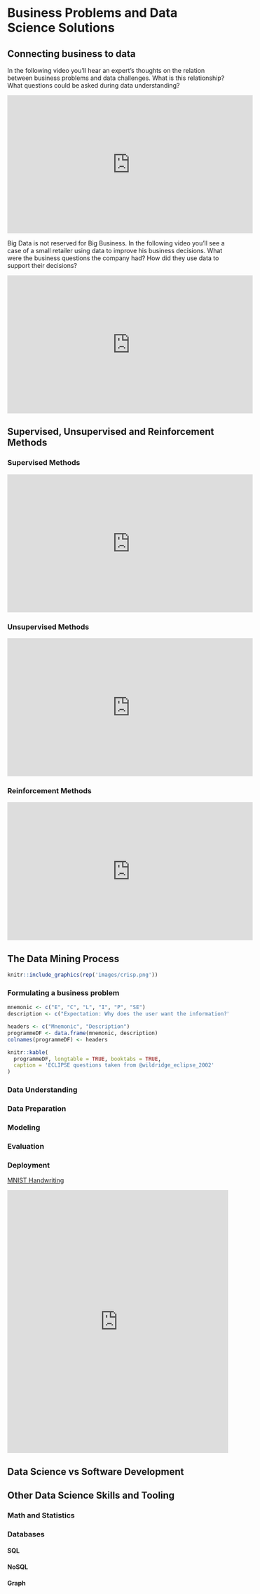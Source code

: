 # Business Problems and Data Science Solutions  {#businessproblems}


## Connecting business to data

In the following video you'll hear an expert's thoughts on the relation between business problems and data challenges. What is this relationship? What questions could be asked during data understanding?

<iframe width="560" height="315" src="https://www.youtube.com/embed/xo0bsiiQ9cM" frameborder="0" allow="accelerometer; autoplay; clipboard-write; encrypted-media; gyroscope; picture-in-picture" allowfullscreen></iframe>

Big Data is not reserved for Big Business. In the following video you'll see a case of a small retailer using data to improve his business decisions. What were the business questions the company had? How did they use data to support their decisions?  

<iframe width="560" height="315" src="https://www.youtube.com/embed/hYoRMqkN_TI" frameborder="0" allow="accelerometer; autoplay; clipboard-write; encrypted-media; gyroscope; picture-in-picture" allowfullscreen></iframe>

## Supervised, Unsupervised and Reinforcement Methods

### Supervised Methods

<iframe width="560" height="315" src="https://www.youtube.com/embed/bQI5uDxrFfA" frameborder="0" allow="accelerometer; autoplay; clipboard-write; encrypted-media; gyroscope; picture-in-picture" allowfullscreen></iframe>

### Unsupervised Methods

<iframe width="560" height="315" src="https://www.youtube.com/embed/jAA2g9ItoAc" frameborder="0" allow="accelerometer; autoplay; clipboard-write; encrypted-media; gyroscope; picture-in-picture" allowfullscreen></iframe>

### Reinforcement Methods
<iframe width="560" height="315" src="https://www.youtube.com/embed/kopoLzvh5jY" frameborder="0" allow="accelerometer; autoplay; clipboard-write; encrypted-media; gyroscope; picture-in-picture" allowfullscreen></iframe>

## The Data Mining Process

```r
knitr::include_graphics(rep('images/crisp.png'))
```

### Formulating a business problem

```r
mnemonic <- c("E", "C", "L", "I", "P", "SE")
description <- c("Expectation: Why does the user want the information?", "Client Group: For whom is the service intended?", "Location:  Where is the service physically sited?", "Impact: What would represent success?  How is this measured?", "Professionals: Who provides or improves the service?", "Service: What type of service is under consideration?")

headers <- c("Mnemonic", "Description")
programmeDF <- data.frame(mnemonic, description)
colnames(programmeDF) <- headers

knitr::kable(
  programmeDF, longtable = TRUE, booktabs = TRUE,
  caption = 'ECLIPSE questions taken from @wildridge_eclipse_2002'
)
```

### Data Understanding

### Data Preparation

### Modeling

### Evaluation

### Deployment

[MNIST Handwriting](https://codepen.io/arguiot/pen/xPYRKZ)

<iframe height="600" style="width: 100%;" scrolling="no" title="MNIST handwritten digits - ML" src="https://codepen.io/arguiot/embed/xPYRKZ?height=600&theme-id=light&default-tab=result" frameborder="no" loading="lazy" allowtransparency="true" allowfullscreen="true">
  See the Pen <a href='https://codepen.io/arguiot/pen/xPYRKZ'>MNIST handwritten digits - ML</a> by Arthur  Guiot
  (<a href='https://codepen.io/arguiot'>@arguiot</a>) on <a href='https://codepen.io'>CodePen</a>.
</iframe>

## Data Science vs Software Development

## Other Data Science Skills and Tooling

### Math and Statistics

### Databases

#### SQL

#### NoSQL

#### Graph


